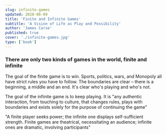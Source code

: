 ```yaml
---
slug: infinite-games
updated: 2020-06-09
title: 'Finite and Infinite Games'
subtitle: 'A Vision of Life as Play and Possibility'
author: 'James Carse'
published: true
cover: './infinite-games.jpg'
type: ['book']
---
```


### There are only two kinds of games in the world, **finite** and **infinite**

The goal of the finite game is to win. Sports, politics, wars, and Monopoly all have strict rules you have to follow. The boundaries are clear – there is a beginning, a middle and an end. It's clear who's playing and who's not.

The goal of the infinite game is to keep playing. It is "any authentic interaction, from touching to culture, that changes rules, plays with boundaries and exists solely for the purpose of continuing the game"

"A finite player seeks power; the infinite one displays self-sufficient strength. Finite games are theatrical, necessitating an audience; infinite ones are dramatic, involving participants"